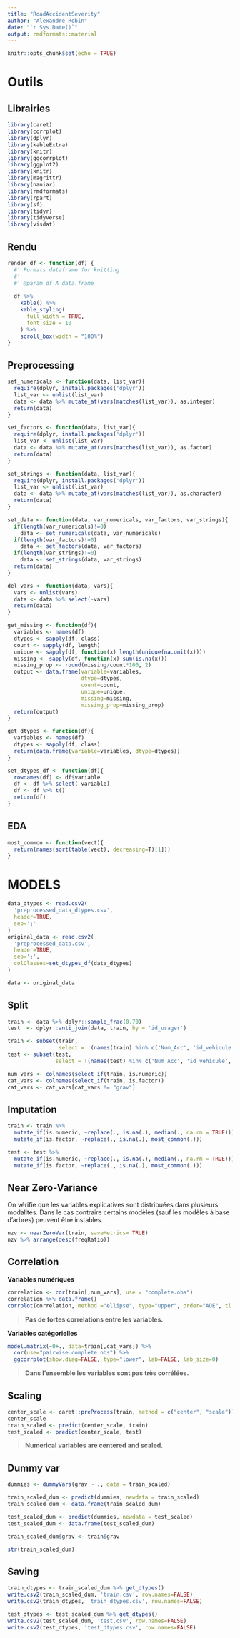 ```yaml
---
title: "RoadAccidentSeverity"
author: "Alexandre Robin"
date: "`r Sys.Date()`"
output: rmdformats::material
---
```


```r
knitr::opts_chunk$set(echo = TRUE)
```

# Outils {.tabset .tabset-fade .tabset-pills}

## Librairies
```r
library(caret)
library(corrplot)
library(dplyr)
library(kableExtra)
library(knitr)
library(ggcorrplot)
library(ggplot2)
library(knitr)
library(magrittr)
library(naniar)
library(rmdformats)
library(rpart)
library(sf)
library(tidyr)
library(tidyverse)
library(visdat)
```

## Rendu
```r
render_df <- function(df) {
  #' Formats dataframe for knitting
  #' 
  #' @param df A data.frame
  
  df %>% 
    kable() %>%
    kable_styling(
      full_width = TRUE,
      font_size = 10
    ) %>% 
    scroll_box(width = "100%")
}
```


## Preprocessing
```r
set_numericals <- function(data, list_var){
  require(dplyr, install.packages('dplyr'))
  list_var <- unlist(list_var)
  data <- data %>% mutate_at(vars(matches(list_var)), as.integer)
  return(data)
}

set_factors <- function(data, list_var){
  require(dplyr, install.packages('dplyr'))
  list_var <- unlist(list_var)
  data <- data %>% mutate_at(vars(matches(list_var)), as.factor)
  return(data)
}

set_strings <- function(data, list_var){
  require(dplyr, install.packages('dplyr'))
  list_var <- unlist(list_var)
  data <- data %>% mutate_at(vars(matches(list_var)), as.character)
  return(data)
}

set_data <- function(data, var_numericals, var_factors, var_strings){
  if(length(var_numericals)!=0)
    data <- set_numericals(data, var_numericals)
  if(length(var_factors)!=0)
    data <- set_factors(data, var_factors)
  if(length(var_strings)!=0)
    data <- set_strings(data, var_strings)
  return(data)
}

del_vars <- function(data, vars){
  vars <- unlist(vars)
  data <- data %>% select(-vars)
  return(data)
}

get_missing <- function(df){ 
  variables <- names(df) 
  dtypes <- sapply(df, class)
  count <- sapply(df, length) 
  unique <- sapply(df, function(x) length(unique(na.omit(x)))) 
  missing <- sapply(df, function(x) sum(is.na(x))) 
  missing_prop <- round(missing/count*100, 2) 
  output <- data.frame(variable=variables, 
                       dtype=dtypes, 
                       count=count, 
                       unique=unique, 
                       missing=missing, 
                       missing_prop=missing_prop) 
  return(output) 
}

get_dtypes <- function(df){
  variables <- names(df) 
  dtypes <- sapply(df, class)
  return(data.frame(variable=variables, dtype=dtypes)) 
}

set_dtypes_df <- function(df){
  rownames(df) <- df$variable
  df <- df %>% select(-variable)
  df <- df %>% t()
  return(df)
}
```

## EDA
```r
most_common <- function(vect){
  return(names(sort(table(vect), decreasing=T)[1]))
}
```



# MODELS

```r
data_dtypes <- read.csv2(
  'preprocessed_data_dtypes.csv',
  header=TRUE,
  sep=';'
)
original_data <- read.csv2(
  'preprocessed_data.csv',
  header=TRUE,
  sep=';',
  colClasses=set_dtypes_df(data_dtypes)
)

data <- original_data
```

## Split 

```r
train <- data %>% dplyr::sample_frac(0.70)
test  <- dplyr::anti_join(data, train, by = 'id_usager')

train <- subset(train, 
                select = !(names(train) %in% c('Num_Acc', 'id_vehicule', 'id_usager')))
test <- subset(test, 
               select = !(names(test) %in% c('Num_Acc', 'id_vehicule', 'id_usager')))
```

```r
num_vars <- colnames(select_if(train, is.numeric))
cat_vars <- colnames(select_if(train, is.factor))
cat_vars <- cat_vars[cat_vars != "grav"]
```

## Imputation

```r
train <- train %>% 
  mutate_if(is.numeric, ~replace(., is.na(.), median(., na.rm = TRUE))) %>%
  mutate_if(is.factor, ~replace(., is.na(.), most_common(.)))
```

```r
test <- test %>% 
  mutate_if(is.numeric, ~replace(., is.na(.), median(., na.rm = TRUE))) %>%
  mutate_if(is.factor, ~replace(., is.na(.), most_common(.)))
```

## Near Zero-Variance

On vérifie que les variables explicatives sont distribuées dans plusieurs modalités. Dans le cas contraire certains modèles (sauf les modèles à base d'arbres) peuvent être instables.

```r
nzv <- nearZeroVar(train, saveMetrics= TRUE)
nzv %>% arrange(desc(freqRatio))
```


## Correlation

**Variables numériques**
```r
correlation <- cor(train[,num_vars], use = "complete.obs")
correlation %>% data.frame() 
corrplot(correlation, method ="ellipse", type="upper", order="AOE", tl.col="black", tl.srt=50, tl.cex = 0.6)
```

> **Pas de fortes correlations entre les variables.**

\n

**Variables catégorielles**
```r
model.matrix(~0+., data=train[,cat_vars]) %>% 
  cor(use="pairwise.complete.obs") %>% 
  ggcorrplot(show.diag=FALSE, type="lower", lab=FALSE, lab_size=0)
```

> **Dans l'ensemble les variables sont pas très corrélées.**

## Scaling

```r
center_scale <- caret::preProcess(train, method = c("center", "scale"))
center_scale
train_scaled <- predict(center_scale, train)
test_scaled <- predict(center_scale, test)
```

> **Numerical variables are centered and scaled.**

## Dummy var

```r
dummies <- dummyVars(grav ~ ., data = train_scaled)

train_scaled_dum <- predict(dummies, newdata = train_scaled)
train_scaled_dum <- data.frame(train_scaled_dum)

test_scaled_dum <- predict(dummies, newdata = test_scaled)
test_scaled_dum <- data.frame(test_scaled_dum)

train_scaled_dum$grav <- train$grav
```

```r
str(train_scaled_dum)
```

## Saving
```r
train_dtypes <- train_scaled_dum %>% get_dtypes()
write.csv2(train_scaled_dum, 'train.csv', row.names=FALSE)
write.csv2(train_dtypes, 'train_dtypes.csv', row.names=FALSE)

test_dtypes <- test_scaled_dum %>% get_dtypes()
write.csv2(test_scaled_dum, 'test.csv', row.names=FALSE)
write.csv2(test_dtypes, 'test_dtypes.csv', row.names=FALSE)
```


